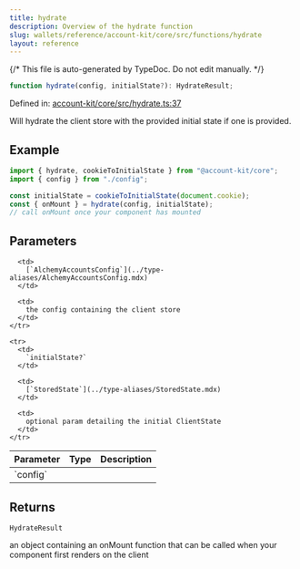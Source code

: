 ```yaml
---
title: hydrate
description: Overview of the hydrate function
slug: wallets/reference/account-kit/core/src/functions/hydrate
layout: reference
---
```


{/* This file is auto-generated by TypeDoc. Do not edit manually. */}

```ts
function hydrate(config, initialState?): HydrateResult;
```

Defined in: [account-kit/core/src/hydrate.ts:37](https://github.com/alchemyplatform/aa-sdk/blob/9df5be8c23af4e472bcb503c17766b16da0ad87d/account-kit/core/src/hydrate.ts#L37)

Will hydrate the client store with the provided initial state if one is provided.

## Example

```ts
import { hydrate, cookieToInitialState } from "@account-kit/core";
import { config } from "./config";

const initialState = cookieToInitialState(document.cookie);
const { onMount } = hydrate(config, initialState);
// call onMount once your component has mounted
```

## Parameters

<table>
  <thead>
    <tr>
      <th align="left">Parameter</th>
      <th align="left">Type</th>
      <th align="left">Description</th>
    </tr>
  </thead>

  <tbody>
    <tr>
      <td>
        `config`
      </td>

      <td>
        [`AlchemyAccountsConfig`](../type-aliases/AlchemyAccountsConfig.mdx)
      </td>

      <td>
        the config containing the client store
      </td>
    </tr>

    <tr>
      <td>
        `initialState?`
      </td>

      <td>
        [`StoredState`](../type-aliases/StoredState.mdx)
      </td>

      <td>
        optional param detailing the initial ClientState
      </td>
    </tr>

  </tbody>
</table>

## Returns

`HydrateResult`

an object containing an onMount function that can be called when your component first renders on the client

